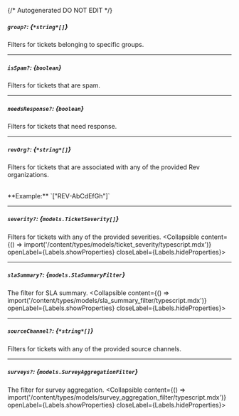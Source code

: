 {/* Autogenerated DO NOT EDIT  */}

##### `group?`: *{`*string*[]`}*
Filters for tickets belonging to specific groups.

---
##### `isSpam?`: *{`boolean`}*
Filters for tickets that are spam.

---
##### `needsResponse?`: *{`boolean`}*
Filters for tickets that need response.

---
##### `revOrg?`: *{`*string*[]`}*
Filters for tickets that are associated with any of the provided
Rev organizations.

<br/>
**Example:** `["REV-AbCdEfGh"]`

---
##### `severity?`: *{`models.TicketSeverity[]`}*
Filters for tickets with any of the provided severities.
<Collapsible content={() => import('/content/types/models/ticket_severity/typescript.mdx')} openLabel={Labels.showProperties} closeLabel={Labels.hideProperties}>
</Collapsible>

---
##### `slaSummary?`: *{`models.SlaSummaryFilter`}*
The filter for SLA summary.
<Collapsible content={() => import('/content/types/models/sla_summary_filter/typescript.mdx')} openLabel={Labels.showProperties} closeLabel={Labels.hideProperties}>
</Collapsible>

---
##### `sourceChannel?`: *{`*string*[]`}*
Filters for tickets with any of the provided source channels.


---
##### `surveys?`: *{`models.SurveyAggregationFilter`}*
The filter for survey aggregation.
<Collapsible content={() => import('/content/types/models/survey_aggregation_filter/typescript.mdx')} openLabel={Labels.showProperties} closeLabel={Labels.hideProperties}>
</Collapsible>


